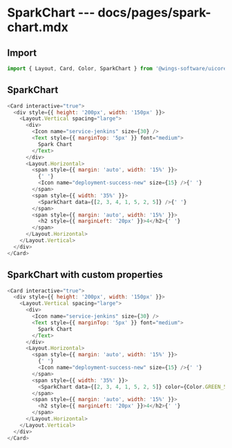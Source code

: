 # SparkChart --- docs/pages/spark-chart.mdx

## Import

```js
import { Layout, Card, Color, SparkChart } from '@wings-software/uicore'
```

## SparkChart

```js live=true
<Card interactive="true">
  <div style={{ height: '200px', width: '150px' }}>
    <Layout.Vertical spacing="large">
      <div>
        <Icon name="service-jenkins" size={30} />
        <Text style={{ marginTop: '5px' }} font="medium">
          Spark Chart
        </Text>
      </div>
      <Layout.Horizontal>
        <span style={{ margin: 'auto', width: '15%' }}>
          {' '}
          <Icon name="deployment-success-new" size={15} />{' '}
        </span>
        <span style={{ width: '35%' }}>
          <SparkChart data={[2, 3, 4, 1, 5, 2, 5]} />{' '}
        </span>
        <span style={{ margin: 'auto', width: '15%' }}>
          <h2 style={{ marginLeft: '20px' }}>4</h2>{' '}
        </span>
      </Layout.Horizontal>
    </Layout.Vertical>
  </div>
</Card>
```

## SparkChart with custom properties

```js live=true
<Card interactive="true">
  <div style={{ height: '200px', width: '150px' }}>
    <Layout.Vertical spacing="large">
      <div>
        <Icon name="service-jenkins" size={30} />
        <Text style={{ marginTop: '5px' }} font="medium">
          Spark Chart
        </Text>
      </div>
      <Layout.Horizontal>
        <span style={{ margin: 'auto', width: '15%' }}>
          {' '}
          <Icon name="deployment-success-new" size={15} />{' '}
        </span>
        <span style={{ width: '35%' }}>
          <SparkChart data={[2, 3, 4, 1, 5, 2, 5]} color={Color.GREEN_500} onClick={() => alert('Hello World')} />{' '}
        </span>
        <span style={{ margin: 'auto', width: '15%' }}>
          <h2 style={{ marginLeft: '20px' }}>4</h2>{' '}
        </span>
      </Layout.Horizontal>
    </Layout.Vertical>
  </div>
</Card>
```
